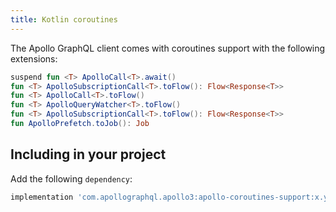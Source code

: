 ```yaml
---
title: Kotlin coroutines
---
```


The Apollo GraphQL client comes with coroutines support with the following extensions:

```kotlin
suspend fun <T> ApolloCall<T>.await()
fun <T> ApolloSubscriptionCall<T>.toFlow(): Flow<Response<T>>
fun <T> ApolloCall<T>.toFlow()
fun <T> ApolloQueryWatcher<T>.toFlow()
fun <T> ApolloSubscriptionCall<T>.toFlow(): Flow<Response<T>>
fun ApolloPrefetch.toJob(): Job
```

## Including in your project

Add the following `dependency`:

```groovy
implementation 'com.apollographql.apollo3:apollo-coroutines-support:x.y.z'
```
